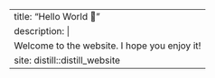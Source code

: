 ---
title: "Hello World 👋"
description: |
  Welcome to the website. I hope you enjoy it!
site: distill::distill_website
---